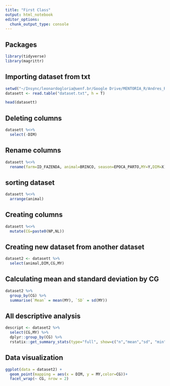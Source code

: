 ```yaml
---
title: "First Class"
output: html_notebook
editor_options: 
  chunk_output_type: console
---
```


## Packages
```r
library(tidyverse)
library(magrittr)
```


## Importing dataset from txt

```r
setwd("~/Insync/leonardogloria@uenf.br/Google Drive/MENTORIA_R/Andres_R_class/R_class/Data")
datasett <- read.table("dataset.txt", h = T)

head(datasett)
```

## Deleting columns

```r
datasett %<>%
  select(-DIM)
```

## Rename columns

```r
datasett %<>%
  rename(farm=ID_FAZENDA, animal=BRINCO, season=EPOCA_PARTO,MY=Y,DIM=X)

```

## sorting dataset

```r
datasett %<>%
  arrange(animal)

```

## Creating columns 

```r
datasett %<>%
  mutate(CG=paste0(NP,NL)) 
```

## Creating new dataset from another dataset

```r
dataset2 <- datasett %>%
  select(animal,DIM,CG,MY)
```

## Calculating mean and standard deviation by CG
```r
dataset2 %>% 
  group_by(CG) %>%
  summarise(`Mean` = mean(MY), `SD` = sd(MY))
```

## All descriptive analysis

```r
descript <- dataset2 %>%
  select(CG,MY) %>% 
  dplyr::group_by(CG) %>%
  rstatix::get_summary_stats(type="full", show=c("n","mean","sd", "min","max"))
```

## Data visualization
```r
ggplot(data = dataset2) + 
  geom_point(mapping = aes(x = DIM, y = MY,color=CG))+
  facet_wrap(~ CG, nrow = 2)

```

